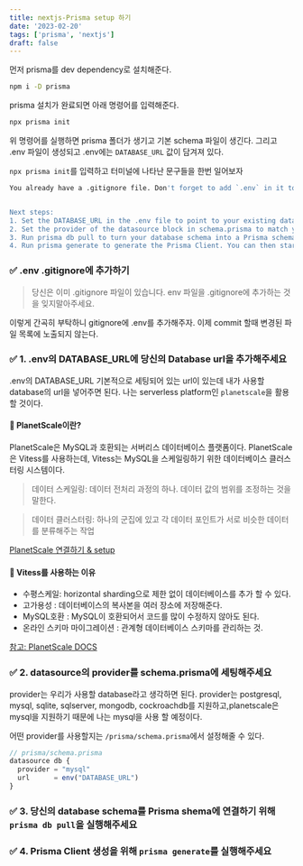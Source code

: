 ```yaml
---
title: nextjs-Prisma setup 하기
date: '2023-02-20'
tags: ['prisma', 'nextjs']
draft: false
---
```


먼저 prisma를 dev dependency로 설치해준다.

```bash
npm i -D prisma
```

prisma 설치가 완료되면 아래 명령어를 입력해준다.

```bash
npx prisma init
```

위 명령어를 실행하면 prisma 폴더가 생기고 기본 schema 파일이 생긴다. 그리고 .env 파일이 생성되고 .env에는 `DATABASE_URL` 값이 담겨져 있다.

`npx prisma init`를 입력하고 터미널에 나타난 문구들을 한번 일어보자

```bash
You already have a .gitignore file. Don't forget to add `.env` in it to not commit any private information.


Next steps:
1. Set the DATABASE_URL in the .env file to point to your existing database. If your database has no tables yet, read https://pris.ly/d/getting-started
2. Set the provider of the datasource block in schema.prisma to match your database: postgresql, mysql, sqlite, sqlserver, mongodb or cockroachdb.
3. Run prisma db pull to turn your database schema into a Prisma schema.
4. Run prisma generate to generate the Prisma Client. You can then start querying your database.
```

### ✅ .env .gitignore에 추가하기

> 당신은 이미 .gitignore 파일이 있습니다. env 파일을 .gitignore에 추가하는 것을 잊지말아주세요.

이렇게 간곡히 부탁하니 gitignore에 .env를 추가해주자. 이제 commit 할때 변경된 파일 목록에 노출되지 않는다.

### ✅ 1. .env의 DATABASE_URL에 당신의 Database url을 추가해주세요

.env의 DATABASE_URL 기본적으로 세팅되어 있는 url이 있는데 내가 사용할 database의 url을 넣어주면 된다. 나는 serverless platform인 `planetscale`을 활용 할 것이다.

#### 👋 PlanetScale이란?

PlanetScale은 MySQL과 호환되는 서버리스 데이터베이스 플랫폼이다. PlanetScale은 Vitess를 사용하는데, Vitess는 MySQL을 스케일링하기 위한 데이터베이스 클러스터링 시스템이다.

> 데이터 스케일링: 데이터 전처리 과정의 하나. 데이터 값의 범위를 조정하는 것을 말한다.

> 데이터 클러스터링: 하나의 군집에 있고 각 데이터 포인트가 서로 비슷한 데이터를 분류해주는 작업

[PlanetScale 연결하기 & setup](https://june-dev.vercel.app/blog/planetScale/planetscaleSetup)

#### 👋 Vitess를 사용하는 이유

- 수평스케일: horizontal sharding으로 제한 없이 데이터베이스를 추가 할 수 있다.
- 고가용성 : 데이터베이스의 복사본을 여러 장소에 저장해준다.
- MySQL호환 : MySQL이 호환되어서 코드를 많이 수정하지 않아도 된다.
- 온라인 스키마 마이그레이션 : 관계형 데이터베이스 스키마를 관리하는 것.

[참고: PlanetScale DOCS](https://planetscale.com/docs/concepts/what-is-planetscale)

### ✅ 2. datasource의 provider를 schema.prisma에 세팅해주세요

provider는 우리가 사용할 database라고 생각하면 된다. provider는 postgresql, mysql, sqlite, sqlserver, mongodb, cockroachdb를 지원하고,planetscale은 mysql을 지원하기 때문에 나는 mysql을 사용 할 예정이다.

어떤 provider를 사용할지는 `/prisma/schema.prisma`에서 설정해줄 수 있다.

```javascript
// prisma/schema.prisma
datasource db {
  provider = "mysql"
  url      = env("DATABASE_URL")
}
```

### ✅ 3. 당신의 database schema를 Prisma shema에 연결하기 위해 `prisma db pull`을 실행해주세요

### ✅ 4. Prisma Client 생성을 위해 `prisma generate`를 실행해주세요
